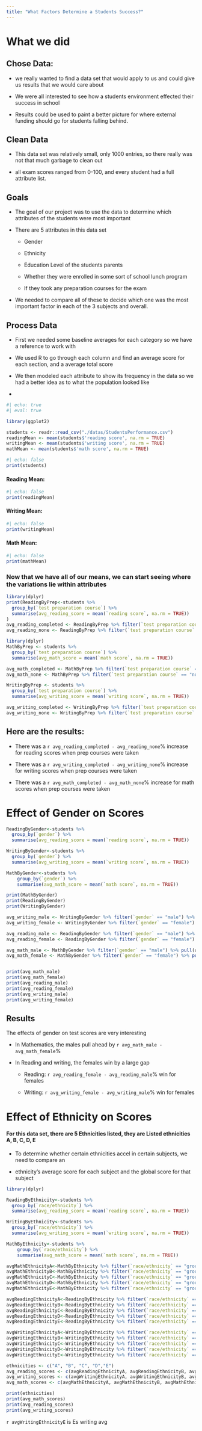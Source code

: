 ```yaml
---
title: "What Factors Determine a Students Success?"
---
```



# What we did

## Chose Data:

-   we really wanted to find a data set that would apply to us and could give us results that we would care about

-   We were all interested to see how a students environment effected their success in school

-   Results could be used to paint a better picture for where external funding should go for students falling behind. 

## Clean Data

-   This data set was relatively small, only 1000 entries, so there really was not that much garbage to clean out

-   all exam scores ranged from 0-100, and every student had a full attribute list.

## Goals

-   The goal of our project was to use the data to determine which attributes of the students were most important

-   There are 5 attributes in this data set 

    -   Gender

    -   Ethnicity

    -   Education Level of the students parents

    -   Whether they were enrolled in some sort of school lunch program

    -   If they took any preparation courses for the exam

-   We needed to compare all of these to decide which one was the most important factor in each of the 3 subjects and overall. 

## Process Data

-   First we needed some baseline averages for each category so we have a reference to work with

-   We used R to go through each column and find an average score for each section, and a average total score

-   We then modeled each attribute to show its frequency in the data so we had a better idea as to what the population looked like

-   

```r
#| echo: true
#| eval: true

library(ggplot2)

students <- readr::read_csv("./datas/StudentsPerformance.csv")
readingMean <- mean(students$'reading score', na.rm = TRUE)
writingMean <- mean(students$'writing score', na.rm = TRUE)
mathMean <- mean(students$'math score', na.rm = TRUE)
```
```r
#| echo: false
print(students)
```

#### Reading Mean:
```r
#| echo: false
print(readingMean)
```

#### Writing Mean: 
```r
#| echo: false
print(writingMean)
```

#### Math Mean:
```r
#| echo: false
print(mathMean)

```

### Now that we have all of our means, we can start seeing where the variations lie within attributes

```r
library(dplyr)
print(ReadingByPrep<-students %>%
  group_by(`test preparation course`) %>%
  summarise(avg_reading_score = mean(`reading score`, na.rm = TRUE))
)
avg_reading_completed <- ReadingByPrep %>% filter(`test preparation course` == "completed") %>% pull(avg_reading_score)
avg_reading_none <- ReadingByPrep %>% filter(`test preparation course` == "none") %>% pull(avg_reading_score)
```



```r
library(dplyr)
MathByPrep <- students %>%
  group_by(`test preparation course`) %>%
  summarise(avg_math_score = mean(`math score`, na.rm = TRUE))

avg_math_completed <- MathByPrep %>% filter(`test preparation course` == "completed") %>% pull(avg_math_score)
avg_math_none <- MathByPrep %>% filter(`test preparation course` == "none") %>% pull(avg_math_score)
```


```r
WritingByPrep <- students %>%
  group_by(`test preparation course`) %>%
  summarise(avg_writing_score = mean(`writing score`, na.rm = TRUE))

avg_writing_completed <- WritingByPrep %>% filter(`test preparation course` == "completed") %>% pull(avg_writing_score)
avg_writing_none <- WritingByPrep %>% filter(`test preparation course` == "none") %>% pull(avg_writing_score)
```

## Here are the results:
-   There was a `r avg_reading_completed - avg_reading_none`% increase for reading scores when prep courses were taken

-   There was a `r avg_writing_completed - avg_writing_none`% increase for writing scores when prep courses were taken

-   There was a `r avg_math_completed - avg_math_none`% increase for math scores when prep courses were taken

# Effect of Gender on Scores

```r

ReadingByGender<-students %>%
  group_by(`gender`) %>%
  summarise(avg_reading_score = mean(`reading score`, na.rm = TRUE))

WritingByGender<-students %>%
  group_by(`gender`) %>%
  summarise(avg_writing_score = mean(`writing score`, na.rm = TRUE))

MathByGender<-students %>%
    group_by(`gender`) %>%
    summarise(avg_math_score = mean(`math score`, na.rm = TRUE))

print(MathByGender)
print(ReadingByGender)
print(WritingByGender)

avg_writing_male <- WritingByGender %>% filter(`gender` == "male") %>% pull(avg_writing_score)
avg_writing_female <- WritingByGender %>% filter(`gender` == "female") %>% pull(avg_writing_score)

avg_reading_male <- ReadingByGender %>% filter(`gender` == "male") %>% pull(avg_reading_score)
avg_reading_female <- ReadingByGender %>% filter(`gender` == "female") %>% pull(avg_reading_score)

avg_math_male <- MathByGender %>% filter(`gender` == "male") %>% pull(avg_math_score)
avg_math_female <- MathByGender %>% filter(`gender` == "female") %>% pull(avg_math_score)


print(avg_math_male)
print(avg_math_female)
print(avg_reading_male)
print(avg_reading_female)
print(avg_writing_male)
print(avg_writing_female)


```

## Results

The effects of gender on test scores are very interesting

- In Mathematics, the males pull ahead by `r avg_math_male - avg_math_female`%

- In Reading and writing, the females win by a large gap

  - Reading: `r avg_reading_female - avg_reading_male`% win for females

  - Writing: `r avg_writing_female - avg_writing_male`% win for females


# Effect of Ethnicity on Scores

#### For this data set, there are 5 Ethnicities listed, they are Listed ethnicities A, B, C, D, E


- To determine whether certain ethnicities accel in certain subjects, we need to compare an 

- ethnicity's average score for each subject and the global score for that subject

```r

library(dplyr)

ReadingByEthnicity<-students %>%
  group_by(`race/ethnicity`) %>%
  summarise(avg_reading_score = mean(`reading score`, na.rm = TRUE))

WritingByEthnicity<-students %>%
  group_by(`race/ethnicity`) %>%
  summarise(avg_writing_score = mean(`writing score`, na.rm = TRUE))

MathByEthnicity<-students %>%
    group_by(`race/ethnicity`) %>%
    summarise(avg_math_score = mean(`math score`, na.rm = TRUE))

avgMathEthnicityA<-MathByEthnicity %>% filter(`race/ethnicity` == "group A") %>% pull(avg_math_score)
avgMathEthnicityB<-MathByEthnicity %>% filter(`race/ethnicity` == "group B") %>% pull(avg_math_score)
avgMathEthnicityC<-MathByEthnicity %>% filter(`race/ethnicity` == "group C") %>% pull(avg_math_score)
avgMathEthnicityD<-MathByEthnicity %>% filter(`race/ethnicity` == "group D") %>% pull(avg_math_score)
avgMathEthnicityE<-MathByEthnicity %>% filter(`race/ethnicity` == "group E") %>% pull(avg_math_score)

avgReadingEthnicityA<-ReadingByEthnicity %>% filter(`race/ethnicity` == "group A") %>% pull(avg_reading_score)
avgReadingEthnicityB<-ReadingByEthnicity %>% filter(`race/ethnicity` == "group B") %>% pull(avg_reading_score)
avgReadingEthnicityC<-ReadingByEthnicity %>% filter(`race/ethnicity` == "group C") %>% pull(avg_reading_score)
avgReadingEthnicityD<-ReadingByEthnicity %>% filter(`race/ethnicity` == "group D") %>% pull(avg_reading_score)
avgReadingEthnicityE<-ReadingByEthnicity %>% filter(`race/ethnicity` == "group E") %>% pull(avg_reading_score)

avgWritingEthnicityA<-WritingByEthnicity %>% filter(`race/ethnicity` == "group A") %>% pull(avg_writing_score)
avgWritingEthnicityB<-WritingByEthnicity %>% filter(`race/ethnicity` == "group B") %>% pull(avg_writing_score)
avgWritingEthnicityC<-WritingByEthnicity %>% filter(`race/ethnicity` == "group C") %>% pull(avg_writing_score)
avgWritingEthnicityD<-WritingByEthnicity %>% filter(`race/ethnicity` == "group D") %>% pull(avg_writing_score)
avgWritingEthnicityE<-WritingByEthnicity %>% filter(`race/ethnicity` == "group E") %>% pull(avg_writing_score)

ethnicities <- c("A", "B", "C", "D","E")
avg_reading_scores <- c(avgReadingEthnicityA, avgReadingEthnicityB, avgReadingEthnicityC, avgReadingEthnicityD, avgReadingEthnicityE)
avg_writing_scores <- c(avgWritingEthnicityA, avgWritingEthnicityB, avgWritingEthnicityC, avgWritingEthnicityD, avgWritingEthnicityE)
avg_math_scores <- c(avgMathEthnicityA, avgMathEthnicityB, avgMathEthnicityC, avgMathEthnicityD, avgMathEthnicityE)

print(ethnicities)
print(avg_math_scores)
print(avg_reading_scores)
print(avg_writing_scores)

```

`r avgWritingEthnicityE` is Es  writing avg